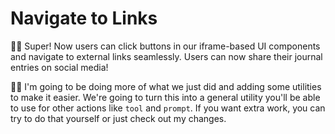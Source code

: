 # Navigate to Links

<EpicVideo url="https://www.epicai.pro/workshops/day-5-6-mcp-ui/links-j40ci/solution" />

👨‍💼 Super! Now users can click buttons in our iframe-based UI components and navigate to external links seamlessly. Users can now share their journal entries on social media!

🧝‍♀️ I'm going to be doing more of what we just did and adding some utilities to make it easier. We're going to turn this into a general utility you'll be able to use for other actions like `tool` and `prompt`. If you want extra work, you can try to do that yourself or just <NextDiffLink>check out my changes</NextDiffLink>.
